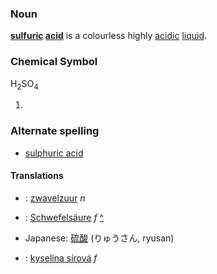 ===Noun===
'''[[sulfuric]] [[acid]]''' is a colourless highly [[acidic]] [[liquid]].

===Chemical Symbol===
H<sub>2</sub>SO<sub>4</sub>
#

===Alternate spelling===
*[[sulphuric acid]]

====Translations====
*{{nl}}: [[zwavelzuur]] ''n''
*{{msg:de}}: [[Schwefelsäure]] ''f'' [[:de:Schwefelsäure|^]]
*Japanese: [[硫酸]] (りゅうさん, ryusan)
*{{sk}}: [[kyselina sírová#Slovak|kyselina sírová]] ''f''